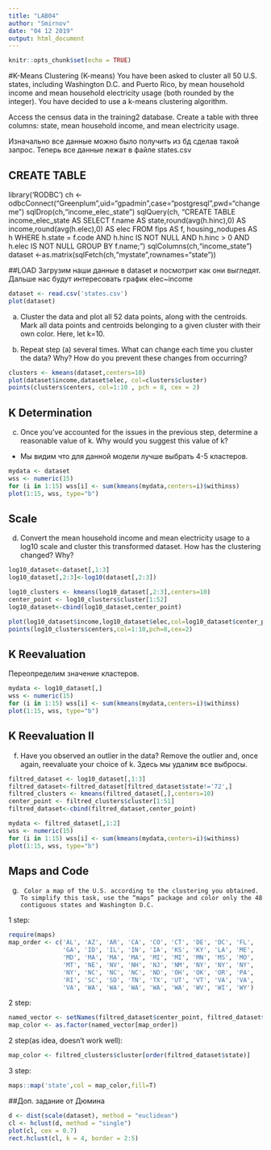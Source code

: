 ```yaml
---
title: "LAB04"
author: "Smirnov"
date: "04 12 2019"
output: html_document
---
```


```r
knitr::opts_chunk$set(echo = TRUE)
```

#K-Means Clustering
 (K-means)  You have been asked to cluster all 50 U.S. states, including Washington D.C. and Puerto Rico, by mean household income and mean household electricity usage (both rounded by the integer).  You have decided to use a k-means clustering algorithm.

Access the census data in the training2 database.  Create a table with three columns: state, mean household income, and mean electricity usage.

Изначально все данные можно было получить из бд сделав такой запрос.
Теперь все данные лежат в файле states.csv

##  CREATE TABLE
library('RODBC')
ch <-odbcConnect("Greenplum",uid="gpadmin",case="postgresql",pwd="changeme")
sqlDrop(ch,"income_elec_state")
sqlQuery(ch,
         "CREATE TABLE income_elec_state AS
          SELECT f.name AS state,round(avg(h.hinc),0) AS income,round(avg(h.elec),0) AS elec
          FROM fips AS f, housing_nodupes AS h 
          WHERE h.state = f.code AND h.hinc IS NOT NULL AND h.hinc > 0 AND h.elec IS NOT NULL
          GROUP BY f.name;")
sqlColumns(ch,"income_state")
dataset <-as.matrix(sqlFetch(ch,"mystate",rownames="state"))

##LOAD
Загрузим наши данные в dataset и посмотрит как они выгледят.
Дальше нас будут интересовать график elec~income
```r
dataset <- read.csv('states.csv')
plot(dataset)
```

a. Cluster the data and plot all 52 data points, along with the centroids.  Mark all data points and centroids belonging to a given cluster with their own color.  Here, let k=10.

b. Repeat step (a) several times.  What can change each time you cluster the data?  Why?  How do you prevent these changes from occurring?
```r
clusters <- kmeans(dataset,centers=10)
plot(dataset$income,dataset$elec, col=clusters$cluster)
points(clusters$centers, col=1:10 , pch = 8, cex = 2)
```

## K Determination

c. Once you’ve accounted for the issues in the previous step, determine a reasonable value of k.  Why would you suggest this value of k?

  - Мы видим что для данной модели лучше выбрать 4-5 кластеров.
```r
mydata <- dataset
wss <- numeric(15)
for (i in 1:15) wss[i] <- sum(kmeans(mydata,centers=i)$withinss)
plot(1:15, wss, type="b")
```

## Scale

d. Convert the mean household income and mean electricity usage to a log10 scale and cluster this transformed dataset.  How has the clustering changed?  Why?
```r
log10_dataset<-dataset[,1:3]
log10_dataset[,2:3]<-log10(dataset[,2:3])
```

```r
log10_clusters <- kmeans(log10_dataset[,2:3],centers=10)
center_point <- log10_clusters$cluster[1:52]
log10_dataset<-cbind(log10_dataset,center_point)

plot(log10_dataset$income,log10_dataset$elec,col=log10_dataset$center_point,xlab="income",ylab="elec")
points(log10_clusters$centers,col=1:10,pch=8,cex=2) 
```

## K Reevaluation

Переопределим значение кластеров.
```r
mydata <- log10_dataset[,]
wss <- numeric(15)
for (i in 1:15) wss[i] <- sum(kmeans(mydata,centers=i)$withinss)
plot(1:15, wss, type="b")
```

## K Reevaluation II

f. Have you observed an outlier in the data?  Remove the outlier and, once again, reevaluate your choice of k.
Здесь мы удалим все выбросы.
```r
filtred_dataset <- log10_dataset[,1:3]
filtred_dataset<-filtred_dataset[filtred_dataset$state!='72',]
filtred_clusters <- kmeans(filtred_dataset[,],centers=10)
center_point <- filtred_clusters$cluster[1:51]
filtred_dataset<-cbind(filtred_dataset,center_point)
```
```r
mydata <- filtred_dataset[,1:2]
wss <- numeric(15)
for (i in 1:15) wss[i] <- sum(kmeans(mydata,centers=i)$withinss)
plot(1:15, wss, type="b")
```

## Maps and Code
g.      Color a map of the U.S. according to the clustering you obtained.  To simplify this task, use the “maps” package and color only the 48 contiguous states and Washington D.C.

1 step:
```r
require(maps)
map_order <- c('AL', 'AZ', 'AR', 'CA', 'CO', 'CT', 'DE', 'DC', 'FL', 
               'GA', 'ID', 'IL', 'IN', 'IA', 'KS', 'KY', 'LA', 'ME', 
               'MD', 'MA', 'MA', 'MA', 'MI', 'MI', 'MN', 'MS', 'MO', 
               'MT', 'NE', 'NV', 'NH', 'NJ', 'NM', 'NY', 'NY', 'NY', 
               'NY', 'NC', 'NC', 'NC', 'ND', 'OH', 'OK', 'OR', 'PA', 
               'RI', 'SC', 'SD', 'TN', 'TX', 'UT', 'VT', 'VA', 'VA', 
               'VA', 'WA', 'WA', 'WA', 'WA', 'WA', 'WV', 'WI', 'WY')
```

2 step:               
```r
named_vector <- setNames(filtred_dataset$center_point, filtred_dataset$state)
map_color <- as.factor(named_vector[map_order])
```

2 step(as idea, doesn't work well):
```r
map_color <- filtred_clusters$cluster[order(filtred_dataset$state)]
```

3 step:

```r
maps::map('state',col = map_color,fill=T)
```

##Доп. задание от Дюмина
```r
d <- dist(scale(dataset), method = "euclidean")
cl <- hclust(d, method = "single")
plot(cl, cex = 0.7)
rect.hclust(cl, k = 4, border = 2:5)
```